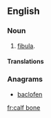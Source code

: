 ==English==

===Noun===
{{en-noun|head=[[calf]] [[bone]]}}

# [[fibula]].

====Translations====
{{trans-see|fibula}}

===Anagrams===
* [[baclofen#English|baclofen]]

[[fr:calf bone]]